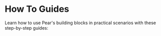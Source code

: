 
# How To Guides

Learn how to use Pear's building blocks in practical scenarios with these step-by-step guides:

<DocCardList />
